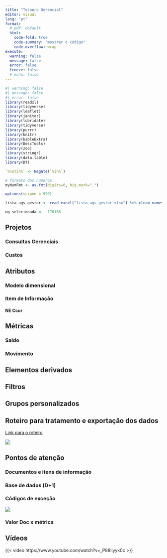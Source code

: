 ```yaml
---
title: "Tesouro Gerencial"
editor: visual
lang: "pt"
format:
  # pdf: default
  html:
    code-fold: true
    code-summary: "mostrar o código"
    code-overflow: wrap
execute:
  warning: false
  message: false
  error: false
  freeze: false
  # echo: false
---
```


```r
#| warning: false
#| message: false
#| error: false
library(readxl)
library(tidyverse)
library(leaflet)
library(janitor)
library(lubridate)
library(tidyverse)
library(purrr)
library(knitr)
library(kableExtra)
library(DescTools)
library(zoo)
library(stringr)
library(data.table)
library(DT)
```

```r
`%notin%` <- Negate(`%in%`)

# formato dos numeros
myNumFmt <- as.fmt(digits=0, big.mark=".")

options(scipen = 999)
```

```r
lista_ugs_gestor <- read_excel("lista_ugs_gestor.xlsx") %>% clean_names()
```

```r
ug_selecionada <-  170166
```

## Projetos

### Consultas Gerenciais

### Custos

## Atributos

### Modelo dimensional

### Item de Informação

#### NE Ccor

### 

## Métricas

### Saldo

### Movimento

## Elementos derivados

## Filtros

## Grupos personalizados

## Roteiro para tratamento e exportação dos dados

[Link para o roteiro](https://docs.google.com/presentation/d/1vVAXferpO-VjXhebgqwIiXspDpGpP39Zt7vGR_2fuL8/edit#slide=id.p)

![](/images/roteiro_tidy_data.png)

## Pontos de atenção

### Documentos e itens de informação

### Base de dados (D+1)

### Códigos de exceção

![](/images/codigo_excecao.png)

### Valor Doc x métrica

## Vídeos

{{< video https://www.youtube.com/watch?v=_P88liyyk0c >}}
